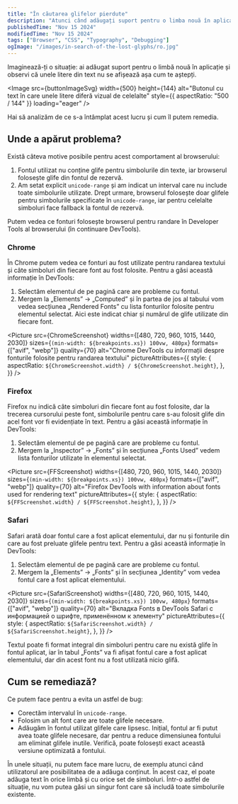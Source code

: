 ```yaml
---
title: "În căutarea glifelor pierdute"
description: "Atunci când adăugați suport pentru o limba nouă în aplicație, unele litere din text nu sunt afișate așa cum vă așteptați. Să vedem de ce s-a întâmplat asta și cum să rezolvăm problema."
publishedTime: "Nov 15 2024"
modifiedTime: "Nov 15 2024"
tags: ["Browser", "CSS", "Typography", "Debugging"]
ogImage: "/images/in-search-of-the-lost-glyphs/ro.jpg"
---
```



Imaginează-ți o situație: ai adăugat suport pentru o limbă nouă în aplicație și observi că unele litere din text nu se afișează așa cum te aștepți.

<Image
  src={buttonImageSvg}
  width={500}
  height={144}
  alt="Butonul cu text în care unele litere diferă vizual de celelalte"
  style={{ aspectRatio: "500 / 144" }}
  loading="eager"
/>

Hai să analizăm de ce s-a întâmplat acest lucru și cum îl putem remedia.

## Unde a apărut problema?

Există câteva motive posibile pentru acest comportament al browserului:

1. Fontul utilizat nu conține glife pentru simbolurile din texte, iar browserul folosește glife din fontul de rezervă.
2. Am setat explicit `unicode-range` și am indicat un interval care nu include toate simbolurile utilizate. Drept urmare, browserul folosește doar glifele pentru simbolurile specificate în `unicode-range`, iar pentru celelalte simboluri face fallback la fontul de rezervă.

Putem vedea ce fonturi folosește browserul pentru randare în Developer Tools al browserului (în continuare DevTools).

### Chrome

În Chrome putem vedea ce fonturi au fost utilizate pentru randarea textului și câte simboluri din fiecare font au fost folosite. Pentru a găsi această informație în DevTools:

1. Selectăm elementul de pe pagină care are probleme cu fontul.
2. Mergem la „Elements” → „Computed” și în partea de jos al tabului vom vedea secțiunea „Rendered Fonts” cu lista fonturilor folosite pentru elementul selectat. Aici este indicat chiar și numărul de glife utilizate din fiecare font.

<Picture
  src={ChromeScreenshot}
  widths={[480, 720, 960, 1015, 1440, 2030]}
  sizes={`(min-width: ${breakpoints.xs}) 100vw, 480px`}
  formats={["avif", "webp"]}
  quality={70}
  alt="Chrome DevTools cu informații despre fonturile folosite pentru randarea textului"
  pictureAttributes={{
    style: {
      aspectRatio: `${ChromeScreenshot.width} / ${ChromeScreenshot.height}`,
    },
  }}
/>

### Firefox

Firefox nu indică câte simboluri din fiecare font au fost folosite, dar la trecerea cursorului peste font, simbolurile pentru care s-au folosit glife din acel font vor fi evidențiate în text. Pentru a găsi această informație în DevTools:

1. Selectăm elementul de pe pagină care are probleme cu fontul.
2. Mergem la „Inspector” → „Fonts” și în secțiunea „Fonts Used” vedem lista fonturilor utilizate în elementul selectat.

<Picture
  src={FFScreenshot}
  widths={[480, 720, 960, 1015, 1440, 2030]}
  sizes={`(min-width: ${breakpoints.xs}) 100vw, 480px`}
  formats={["avif", "webp"]}
  quality={70}
  alt="Firefox DevTools with information about fonts used for rendering text"
  pictureAttributes={{
    style: {
      aspectRatio: `${FFScreenshot.width} / ${FFScreenshot.height}`,
    },
  }}
/>

### Safari

Safari arată doar fontul care a fost aplicat elementului, dar nu și fonturile din care au fost preluate glifele pentru text. Pentru a găsi această informație în DevTools:

1. Selectăm elementul de pe pagină care are probleme cu fontul.
2. Mergem la „Elements” → „Fonts” și în secțiunea „Identity” vom vedea fontul care a fost aplicat elementului.

<Picture
  src={SafariScreenshot}
  widths={[480, 720, 960, 1015, 1440, 2030]}
  sizes={`(min-width: ${breakpoints.xs}) 100vw, 480px`}
  formats={["avif", "webp"]}
  quality={70}
  alt="Вкладка Fonts в DevTools Safari с информацией о шрифте, применённом к элементу"
  pictureAttributes={{
    style: {
      aspectRatio: `${SafariScreenshot.width} / ${SafariScreenshot.height}`,
    },
  }}
/>

Textul poate fi format integral din simboluri pentru care nu există glife în fontul aplicat, iar în tabul „Fonts” va fi afișat fontul care a fost aplicat elementului, dar din acest font nu a fost utilizată nicio glifă.

## Cum se remediază?

Ce putem face pentru a evita un astfel de bug:

- Corectăm intervalul în `unicode-range`.
- Folosim un alt font care are toate glifele necesare.
- Adăugăm în fontul utilizat glifele care lipsesc. Inițial, fontul ar fi putut avea toate glifele necesare, dar pentru a reduce dimensiunea fontului am eliminat glifele inutile. Verifică, poate folosești exact această versiune optimizată a fontului.

În unele situații, nu putem face mare lucru, de exemplu atunci când utilizatorul are posibilitatea de a adăuga conținut. În acest caz, el poate adăuga text în orice limbă și cu orice set de simboluri. Într-o astfel de situație, nu vom putea găsi un singur font care să includă toate simbolurile existente.
